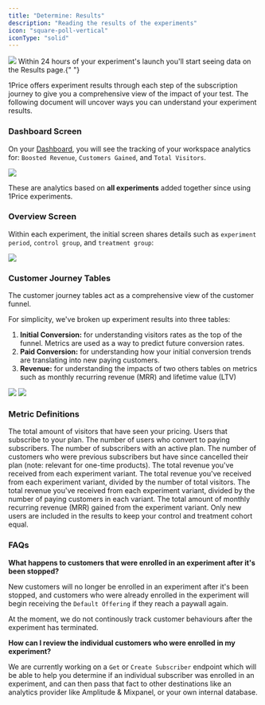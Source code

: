 ```yaml
---
title: "Determine: Results"
description: "Reading the results of the experiments"
icon: "square-poll-vertical"
iconType: "solid"
---
```


<Frame>
  <img src="/images/HeroResults.png" style={{ borderRadius: "0.5rem" }} />
</Frame>

<Note>
  Within 24 hours of your experiment's launch you'll start seeing data on the
  Results page.{" "}
</Note>

1Price offers experiment results through each step of the subscription journey to give you a comprehensive view of the impact of your test. The following document will uncover ways you can understand your experiment results.

### Dashboard Screen

On your [Dashboard](https://app.1price.co/dashboard), you will see the tracking of your workspace analytics for: `Boosted Revenue`, `Customers Gained`, and `Total Visitors`.

<Frame>
  <img
    src="/images/DashboardAnalytics.png"
    style={{ borderRadius: "0.5rem" }}
  />
</Frame>

These are analytics based on **all experiments** added together since using 1Price experiments.

### Overview Screen

Within each experiment, the initial screen shares details such as `experiment period`, `control group`, and `treatment group`:

<Frame>
  <img src="/images/Result1.png" style={{ borderRadius: "0.5rem" }} />
</Frame>

### Customer Journey Tables

The customer journey tables act as a comprehensive view of the customer funnel.

For simplicity, we've broken up experiment results into three tables:

1. **Initial Conversion:** for understanding visitors rates as the top of the funnel. Metrics are used as a way to predict future conversion rates.
2. **Paid Conversion:** for understanding how your initial conversion trends are translating into new paying customers.
3. **Revenue:** for understanding the impacts of two others tables on metrics such as monthly recurring revenue (MRR) and lifetime value (LTV)

<Frame>
  <img src="/images/Result2.png" style={{ borderRadius: "0.5rem" }} />
</Frame>

<Frame>
  <img src="/images/Result3.png" style={{ borderRadius: "0.5rem" }} />
</Frame>

### Metric Definitions

<ParamField path="Total Visitors">
  The total amount of visitors that have seen your pricing.
</ParamField>
<ParamField path="Paid Customers">
  Users that subscribe to your plan.
</ParamField>
<ParamField path="Converted to Paying">
  The number of users who convert to paying subscribers.
</ParamField>
<ParamField path="Active Subscribers">
  The number of subscribers with an active plan.
</ParamField>
<ParamField path="Churned Subscribers">
  The number of customers who were previous subscribers but have since cancelled
  their plan (note: relevant for one-time products).
</ParamField>
<ParamField path="Realized LTV (revenue)">
  The total revenue you've received from each experiment variant.
</ParamField>
<ParamField path="Realized LTV per visitor">
  The total revenue you've received from each experiment variant, divided by the
  number of total visitors.
</ParamField>
<ParamField path="Realized LTV per paying customer">
  The total revenue you've received from each experiment variant, divided by the
  number of paying customers in each variant.
</ParamField>
<ParamField path="Total MRR">
  The total amount of monthly recurring revenue (MRR) gained from the experiment
  variant.
</ParamField>

<Note>
  Only new users are included in the results to keep your control and treatment
  cohort equal.
</Note>

### FAQs

**What happens to customers that were enrolled in an experiment after it's been stopped?**

New customers will no longer be enrolled in an experiment after it's been stopped, and customers who were already enrolled in the experiment will begin receiving the `Default Offering` if they reach a paywall again.

At the moment, we do not continously track customer behaviours after the experiment has terminated.

**How can I review the individual customers who were enrolled in my experiment?**

We are currently working on a `Get` or `Create Subscriber` endpoint which will be able to help you determine if an individual subscriber was enrolled in an experiment, and can then pass that fact to other destinations like an analytics provider like Amplitude & Mixpanel, or your own internal database.

